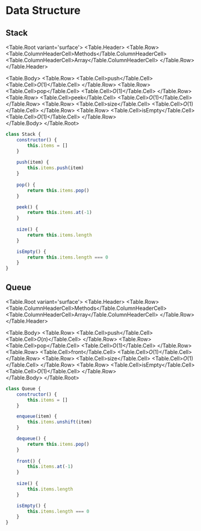 
# Data Structure
## Stack
<Table.Root variant='surface'>
  <Table.Header>
    <Table.Row>
      <Table.ColumnHeaderCell>Methods</Table.ColumnHeaderCell>
      <Table.ColumnHeaderCell>Array</Table.ColumnHeaderCell>
    </Table.Row>
  </Table.Header>

  <Table.Body>
    <Table.Row>
      <Table.Cell>push</Table.Cell>
      <Table.Cell>$O(1)$</Table.Cell>
    </Table.Row>
    <Table.Row>
      <Table.Cell>pop</Table.Cell>
      <Table.Cell>$O(1)$</Table.Cell>
    </Table.Row>
    <Table.Row>
      <Table.Cell>peek</Table.Cell>
      <Table.Cell>$O(1)$</Table.Cell>
    </Table.Row>
    <Table.Row>
      <Table.Cell>size</Table.Cell>
      <Table.Cell>$O(1)$</Table.Cell>
    </Table.Row>
    <Table.Row>
      <Table.Cell>isEmpty</Table.Cell>
      <Table.Cell>$O(1)$</Table.Cell>
    </Table.Row>    
  </Table.Body>
</Table.Root>
```js
class Stack {
    constructor() {
        this.items = []
    }
    
    push(item) {
        this.items.push(item)
    }
    
    pop() {
        return this.items.pop()
    }

    peek() {
        return this.items.at(-1)
    }
    
    size() {
        return this.items.length
    }

    isEmpty() {
        return this.items.length === 0
    }
}
```
## Queue
<Table.Root variant='surface'>
  <Table.Header>
    <Table.Row>
      <Table.ColumnHeaderCell>Methods</Table.ColumnHeaderCell>
      <Table.ColumnHeaderCell>Array</Table.ColumnHeaderCell>
    </Table.Row>
  </Table.Header>

  <Table.Body>
    <Table.Row>
      <Table.Cell>push</Table.Cell>
      <Table.Cell>$O(n)$</Table.Cell>
    </Table.Row>
    <Table.Row>
      <Table.Cell>pop</Table.Cell>
      <Table.Cell>$O(1)$</Table.Cell>
    </Table.Row>
    <Table.Row>
      <Table.Cell>front</Table.Cell>
      <Table.Cell>$O(1)$</Table.Cell>
    </Table.Row>
    <Table.Row>
      <Table.Cell>size</Table.Cell>
      <Table.Cell>$O(1)$</Table.Cell>
    </Table.Row>
    <Table.Row>
      <Table.Cell>isEmpty</Table.Cell>
      <Table.Cell>$O(1)$</Table.Cell>
    </Table.Row>    
  </Table.Body>
</Table.Root>
```js
class Queue {
    constructor() {
        this.items = []
    }

    enqueue(item) {
        this.items.unshift(item)
    }

    dequeue() {
        return this.items.pop()
    }
    
    front() {
        this.items.at(-1)
    }
    
    size() {
        this.items.length
    }

    isEmpty() {
        this.items.length === 0
    }
}
```
